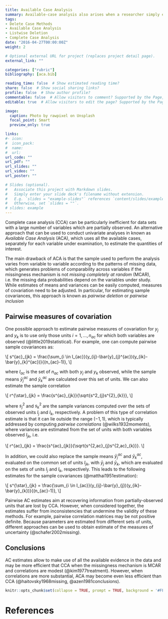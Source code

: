 ```yaml
---
title: Available Case Analysis
summary: Available-case analysis also arises when a researcher simply excludes a variable or set of variables from the analysis because of their missing-data rates
tags:
- Delete Case Methods
- Available Case Analysis
- Listwise Deletion
- Complete Case Analysis
date: "2016-04-27T00:00:00Z"
weight: 2

# Optional external URL for project (replaces project detail page).
external_link: ""

categories: ["rubric"]
bibliography: [aca.bib]

reading_time: false  # Show estimated reading time?
share: false  # Show social sharing links?
profile: false  # Show author profile?
commentable: false  # Allow visitors to comment? Supported by the Page, Post, and Docs content types.
editable: true  # Allow visitors to edit the page? Supported by the Page, Post, and Docs content types.

image:
  caption: Photo by rawpixel on Unsplash
  focal_point: Smart
  preview_only: true

links:
#- icon: 
#  icon_pack: 
#  name: 
#  url: 
url_code: ""
url_pdf: ""
url_slides: ""
url_video: ""
url_poster: ""

# Slides (optional).
#   Associate this project with Markdown slides.
#   Simply enter your slide deck's filename without extension.
#   E.g. `slides = "example-slides"` references `content/slides/example-slides.md`.
#   Otherwise, set `slides = ""`.
# slides: example
---
```


Complete case analysis (CCA) can be particularly inefficient for data sets with a large number of variables which are partially observed. An alternative approach that can be used to conduct univariate analyses in known as *Available Case Analysis* (ACA), which uses all the available cases, separately for each variable under examination, to estimate the quantities of interest. 

The main drawback of ACA is that the sample used to perform the analysis varies from variable to variable according to the patterns of missing data, which generates problems of comparability across variables if the missingness mechanism is not *missing completely at random* (MCAR), i.e. the missing data probabilities depend on the variables under study. While estimates of means and variances can be easily computed, measures of covariation need to be adjusted. In particular, for estimating sample covariances, this approach is known as *pairwise deletion* or *pairwise inclusion*

## Pairwise measures of covariation

One possible approach to estimate pairwise measures of covariation for $y_j$ and $y_k$ is to use only those units $i=1,\ldots,n_{ac}$ for which both variables are observed (@little2019statistical). For example, one can compute pairwise sample covariances as:

\\[
s\^{ac}\_{jk} = \\frac{\\sum\_{i \\in I\_{ac}}(y\_{ij}-\\bar{y}\_{j}\^{ac})(y\_{ik}-\\bar{y}\_{k}\^{ac})}{(n\_{ac}-1)},
\\]

where $I_{ac}$ is the set of $n_{ac}$ with both $y_j$ and $y_k$ observed, while the sample means $\bar{y}^{ac}_{j}$ and $\bar{y}^{ac}_{k}$ are calculated over this set of units. We can also estimate the sample correlation 

\\[
r\^{\\star}\_{jk} = \\frac{s\^{ac}\_{jk}}{\\sqrt{s\^2\_{j}s\^{2}\_{k}}},
\\]

where $s^2_{j}$ and $s^2_{k}$ are the sample variances computed over the sets of observed units $I_{j}$ and $I_{k}$, respectively. A problem of this type of correlation estimate is that it can lie outside the range $(-1,1)$, which is typically addressed by computing *pairwise correlations* (@wilks1932moments), where variances are estimated from the set of units with both variables observed $I_{jk}$, i.e.   

\\[
r\^{ac}\_{jk} = \\frac{s\^{ac}\_{jk}}{\\sqrt{s\^{2,ac}\_{j}s\^{2,ac}\_{k}}}.
\\]

In addition, we could also replace the sample means $\bar{y}^{ac}_{j}$ and $\bar{y}^{ac}_{k}$, evaluated on the common set of units $I_{jk}$, with $\bar{y}_{j}$ and $\bar{y}_{k}$, which are evaluated on the sets of units $I_{j}$ and $I_{k}$, respectively. This leads to the following estimates for the sample covariances (@matthai1951estimation):

\\[
s\^{\\star}\_{jk} = \\frac{\\sum\_{i \\in I\_{ac}}(y\_{ij}-\\bar{y}\_{j})(y\_{ik}-\\bar{y}\_{k})}{(n_{ac}-1)},
\\]

Pairwise AC estimates aim at recovering information from partially-observed units that are lost by CCA. However, when considered together, the estimates suffer from inconsistencies that undermine the validity of these methods. For example, pairwise correlation matrices may be not positive definite. Because parameters are estimated from different sets of units, different approaches can be used to obtain estimate of the measures of uncertainty (@schafer2002missing).

## Conclusions

AC estimates allow to make use of all the available evidence in the data and may be more efficient that CCA when the missingness mechanism is MCAR and correlations are modest (@kim1977treatment). However, when correlations are more substantial, ACA may become even less efficient than CCA (@haitovsky1968missing, @azen1981conclusions).


```r
knitr::opts_chunk$set(collapse = TRUE, prompt = TRUE, background = '#FFFFFF')
```

# References
